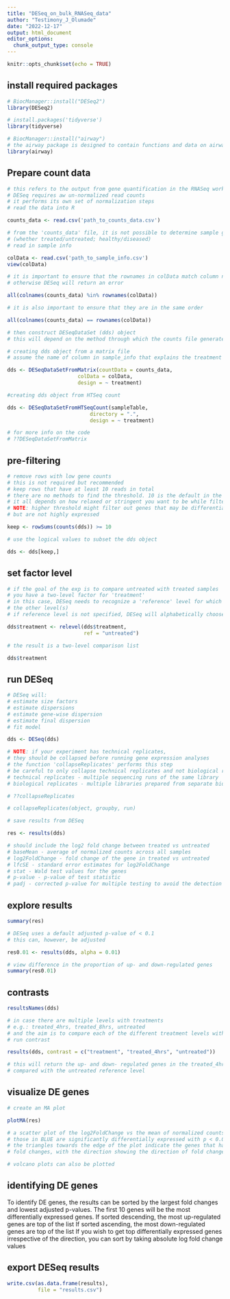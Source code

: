 ```yaml
---
title: "DESeq_on_bulk_RNASeq_data"
author: "Testimony_J_Olumade"
date: "2022-12-17"
output: html_document
editor_options: 
  chunk_output_type: console
---
```


```r
knitr::opts_chunk$set(echo = TRUE)
```

## install required packages
```r

# BiocManager::install("DESeq2")
library(DESeq2)

# install.packages('tidyverse')
library(tidyverse)

# BiocManager::install("airway")
# the airway package is designed to contain functions and data on airway smooth muscle cells
library(airway)

```



## Prepare count data
```r

# this refers to the output from gene quantification in the RNASeq workflow
# DESeq requires aw un-normalized read counts 
# it performs its own set of normalization steps
# read the data into R

counts_data <- read.csv('path_to_counts_data.csv')

# from the 'counts_data' file, it is not possible to determine sample groups
# (whether treated/untreated; healthy/diseased)
# read in sample info

colData <- read.csv('path_to_sample_info.csv')
view(colData)

# it is important to ensure that the rownames in colData match column names in counts_data
# otherwise DESeq will return an error

all(colnames(counts_data) %in% rownames(colData))

# it is also important to ensure that they are in the same order

all(colnames(counts_data) == rownames(colData))

# then construct DESeqDataSet (dds) object
# this will depend on the method through which the counts file generated

# creating dds object from a matrix file
# assume the name of column in sample_info that explains the treatment of samples is labelled 'treatment'

dds <- DESeqDataSetFromMatrix(countData = counts_data,
                       colData = colData,
                       design = ~ treatment)

#creating dds object from HTSeq count

dds <- DESeqDataSetFromHTSeqCount(sampleTable,
                           directory = ".",
                           design = ~ treatment)

# for more info on the code
# ??DESeqDataSetFromMatrix
```


## pre-filtering
```r

# remove rows with low gene counts
# this is not required but recommended
# keep rows that have at least 10 reads in total
# there are no methods to find the threshold. 10 is the default in the package vignette
# it all depends on how relaxed or stringent you want to be while filtering
# NOTE: higher threshold might filter out genes that may be differentially expressed 
# but are not highly expressed

keep <- rowSums(counts(dds)) >= 10

# use the logical values to subset the dds object

dds <- dds[keep,]
```


## set factor level
```r

# if the goal of the exp is to compare untreated with treated samples
# you have a two-level factor for 'treatment'
# in this case, DESeq needs to recognize a 'reference' level for which to compare
# the other level(s)
# if reference level is not specified, DESeq will alphabetically choose a ref

dds$treatment <- relevel(dds$treatment, 
                         ref = "untreated")

# the result is a two-level comparison list

dds$treatment

```


## run DESeq
```r

# DESeq will:
# estimate size factors
# estimate dispersions
# estimate gene-wise dispersion
# estimate final dispersion
# fit model

dds <- DESeq(dds)

# NOTE: if your experiment has technical replicates, 
# they should be collapsed before running gene expression analyses
# the function 'collapseReplicates' performs this step
# be careful to only collapse technical replicates and not biological replicates
# technical replicates - multiple sequencing runs of the same library
# biological replicates - multiple libraries prepared from separate biological units

# ??collapseReplicates

# collapseReplicates(object, groupby, run)

# save results from DESeq

res <- results(dds)

# should include the log2 fold change between treated vs untreated
# baseMean - average of normalized counts across all samples
# log2FoldChange - fold change of the gene in treated vs untreated
# lfcSE - standard error estimates for log2FoldChange
# stat - Wald test values for the genes
# p-value - p-value of test statistic
# padj - corrected p-value for multiple testing to avoid the detection of false positives
```


## explore results
```r

summary(res)

# DESeq uses a default adjusted p-value of < 0.1
# this can, however, be adjusted

res0.01 <- results(dds, alpha = 0.01)

# view difference in the proportion of up- and down-regulated genes
summary(res0.01)

```


## contrasts
```r

resultsNames(dds)

# in case there are multiple levels with treatments
# e.g.: treated_4hrs, treated_8hrs, untreated
# and the aim is to compare each of the different treatment levels with untreated
# run contrast

results(dds, contrast = c("treatment", "treated_4hrs", "untreated"))

# this will return the up- and down- regulated genes in the treated_4hrs level
# compared with the untreated reference level

```


## visualize DE genes
```r

# create an MA plot

plotMA(res)

# a scatter plot of the log2FoldChange vs the mean of normalized counts
# those in BLUE are significantly differentially expressed with p < 0.05
# the triangles towards the edge of the plot indicate the genes that have higher
# fold changes, with the direction showing the direction of fold change

# volcano plots can also be plotted
```


## identifying DE genes
To identify DE genes, the results can be sorted by the largest fold changes and
lowest adjusted p-values. The first 10 genes will be the most differentially expressed
genes. 
If sorted descending, the most up-regulated genes are top of the list
If sorted ascending, the most down-regulated genes are top of the list
If you wish to get top differentially expressed genes irrespective of the direction,
you can sort by taking absolute log fold change values


## export DESeq results
```r

write.csv(as.data.frame(results),
          file = "results.csv")
```



